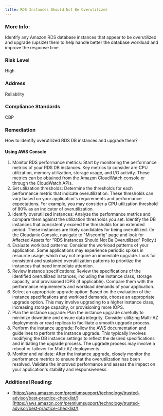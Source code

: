 ```yaml
---
title: RDS Instances Should Not Be Overutilized
---
```


### More Info:

Identify any Amazon RDS database instances that appear to be overutilized and upgrade (upsize) them to help handle better the database workload and improve the response time

### Risk Level

High

### Address

Reliability

### Compliance Standards

CBP

### Remediation

How to identify overutilized RDS DB instances and upgrade them?

#### Using AWS Console

1. Monitor RDS performance metrics: Start by monitoring the performance metrics of your RDS DB instances. Key metrics to consider are CPU utilization, memory utilization, storage usage, and I/O activity. These metrics can be obtained from the Amazon CloudWatch console or through the CloudWatch APIs.
2. Set utilization thresholds: Determine the thresholds for each performance metric that indicate overutilization. These thresholds can vary based on your application's requirements and performance expectations. For example, you may consider a CPU utilization threshold of 80% as an indicator of overutilization.
3. Identify overutilized instances: Analyze the performance metrics and compare them against the utilization thresholds you set. Identify the DB instances that consistently exceed the thresholds for an extended period. These instances are likely candidates for being overutilized.
    (In the Cloudanix Console, navigate to "Misconfig" page and look for Affected Assets for "RDS Instances Should Not Be Overutilized" Policy.)
4. Evaluate workload patterns: Consider the workload patterns of your application. Some applications may experience periodic spikes in resource usage, which may not require an immediate upgrade. Look for consistent and sustained overutilization patterns to prioritize the instances that need immediate attention.
5. Review instance specifications: Review the specifications of the identified overutilized instances, including the instance class, storage capacity, and provisioned IOPS (if applicable). Compare them with the performance requirements and workload demands of your application.
6. Select an appropriate upgrade option: Based on the evaluation of the instance specifications and workload demands, choose an appropriate upgrade option. This may involve upgrading to a higher instance class, increasing storage capacity, or provisioning more IOPS.
7. Plan the instance upgrade: Plan the instance upgrade carefully to minimize downtime and ensure data integrity. Consider utilizing Multi-AZ deployments or read replicas to facilitate a smooth upgrade process.
8. Perform the instance upgrade: Follow the AWS documentation and guidelines to perform the instance upgrade. This typically involves modifying the DB instance settings to reflect the desired specifications and initiating the upgrade process. The upgrade process may involve a reboot or failover for Multi-AZ deployments.
9. Monitor and validate: After the instance upgrade, closely monitor the performance metrics to ensure that the overutilization has been resolved. Validate the improved performance and assess the impact on your application's stability and responsiveness.

### Additional Reading:

- [https://aws.amazon.com/premiumsupport/technology/trusted-advisor/best-practice-checklist/](https://aws.amazon.com/premiumsupport/technology/trusted-advisor/best-practice-checklist/)
